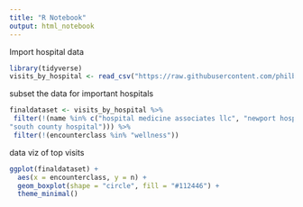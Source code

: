 ```yaml
---
title: "R Notebook"
output: html_notebook
---
```



Import hospital data

```r
library(tidyverse)
visits_by_hospital <- read_csv("https://raw.githubusercontent.com/philbowsher/Foundation-of-the-R-Workflow-workshop-2019-09-06/master/Examples/data/visits_by_hospital.csv")
```

subset the data for important hospitals

```r
finaldataset <- visits_by_hospital %>%
 filter(!(name %in% c("hospital medicine associates llc", "newport hospital", "rhode island hospital", 
"south county hospital"))) %>%
 filter(!(encounterclass %in% "wellness"))
```

data viz of top visits

```r
ggplot(finaldataset) +
  aes(x = encounterclass, y = n) +
  geom_boxplot(shape = "circle", fill = "#112446") +
  theme_minimal()
```

